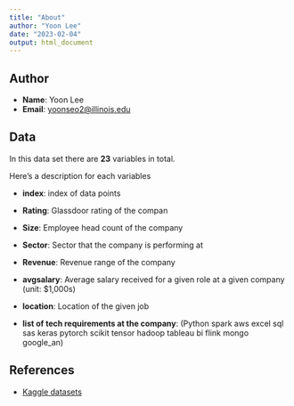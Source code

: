 ```yaml
---
title: "About"
author: "Yoon Lee"
date: "2023-02-04"
output: html_document
---
```


## Author

-   **Name**: Yoon Lee
-   **Email**: [yoonseo2@illinois.edu](mailto:yoonseo2@illinois.edu)

## Data

In this data set there are **23** variables in total.

Here's a description for each variables

-   **index**: index of data points

-   **Rating**: Glassdoor rating of the compan

-   **Size**: Employee head count of the company

-   **Sector**: Sector that the company is performing at

-   **Revenue**: Revenue range of the company

-   **avgsalary**: Average salary received for a given role at a given company (unit: \$1,000s)

-   **location**: Location of the given job

-   **list of tech requirements at the company**: (Python spark aws excel sql sas keras pytorch scikit tensor hadoop tableau bi flink mongo google_an)

## References

-   [Kaggle datasets](https://www.kaggle.com/datasets/nikhilbhathi/data-scientist-salary-us-glassdoor)
